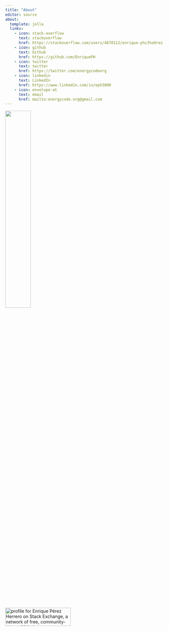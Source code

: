 ```yaml
---
title: "About"
editor: source
about:
  template: jolla
  links:
    - icon: stack-overflow
      text: stackoverflow
      href: https://stackoverflow.com/users/4678112/enrique-p%c3%a9rez-herrero
    - icon: github
      text: Github
      href: https://github.com/EnriquePH
    - icon: twitter
      text: twitter
      href: https://twitter.com/energycodeorg
    - icon: linkedin
      text: LinkedIn
      href: https://www.linkedin.com/in/eph3000
    - icon: envelope-at
      text: email
      href: mailto:energycode.org@gmail.com
---
```



[![](./posts/01082023-Blog-Logo/logo.png){width=40%}](www.energycode.org)


```{=html}
<!-- Stackoverflow flair -->
<a href="https://stackoverflow.com/users/4678112/enrique-p%c3%a9rez-herrero"><img src="https://stackexchange.com/users/flair/5949649.png" width="208" height="58" alt="profile for Enrique P&#233;rez Herrero on Stack Exchange, a network of free, community-driven Q&amp;A sites" title="profile for Enrique P&#233;rez Herrero on Stack Exchange, a network of free, community-driven Q&amp;A sites"></a>
```

